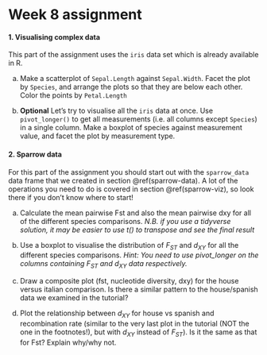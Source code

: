 # Week 8 assignment {- #w08}

#### 1. Visualising complex data {-}

This part of the assignment uses the `iris` data set which is already available in R.

a) Make a scatterplot of `Sepal.Length` against `Sepal.Width`. Facet the plot by `Species`, and arrange the plots so that they are below each other. Color the points by `Petal.Length`

b) **Optional** Let's try to visualise all the `iris` data at once. Use `pivot_longer()` to get all measurements (i.e. all columns except `Species`) in a single column. Make a boxplot of species against measurement value, and facet the plot by measurement type.

#### 2. Sparrow data {-}

For this part of the assignment you should start out with the `sparrow_data` data frame that we created in section \@ref(sparrow-data). A lot of the operations you need to do is covered in section \@ref(sparrow-viz), so look there if you don't know where to start!

a) Calculate the mean pairwise Fst and also the mean pairwise dxy for all of the different species comparisons. _N.B. if you use a tidyverse solution, it may be easier to use t() to transpose and see the final result_

b) Use a boxplot to visualise the distribution of $F_{ST}$ and $d_{XY}$ for all the different species comparisons. _Hint: You need to use pivot_longer on the columns containing_ $F_{ST}$ _and_ $d_{XY}$ _data respectively._

c) Draw a composite plot (fst, nucleotide diversity, dxy) for the house versus italian comparison. Is there a similar pattern to the house/spanish data we examined in the tutorial?

d) Plot the relationship between $d_{XY}$ for house vs spanish and recombination rate (similar to the very last plot in the tutorial (NOT the one in the footnotes!), but with $d_{XY}$ instead of $F_{ST}$). Is it the same as that for Fst? Explain why/why not.